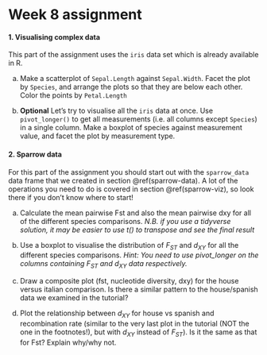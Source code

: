 # Week 8 assignment {- #w08}

#### 1. Visualising complex data {-}

This part of the assignment uses the `iris` data set which is already available in R.

a) Make a scatterplot of `Sepal.Length` against `Sepal.Width`. Facet the plot by `Species`, and arrange the plots so that they are below each other. Color the points by `Petal.Length`

b) **Optional** Let's try to visualise all the `iris` data at once. Use `pivot_longer()` to get all measurements (i.e. all columns except `Species`) in a single column. Make a boxplot of species against measurement value, and facet the plot by measurement type.

#### 2. Sparrow data {-}

For this part of the assignment you should start out with the `sparrow_data` data frame that we created in section \@ref(sparrow-data). A lot of the operations you need to do is covered in section \@ref(sparrow-viz), so look there if you don't know where to start!

a) Calculate the mean pairwise Fst and also the mean pairwise dxy for all of the different species comparisons. _N.B. if you use a tidyverse solution, it may be easier to use t() to transpose and see the final result_

b) Use a boxplot to visualise the distribution of $F_{ST}$ and $d_{XY}$ for all the different species comparisons. _Hint: You need to use pivot_longer on the columns containing_ $F_{ST}$ _and_ $d_{XY}$ _data respectively._

c) Draw a composite plot (fst, nucleotide diversity, dxy) for the house versus italian comparison. Is there a similar pattern to the house/spanish data we examined in the tutorial?

d) Plot the relationship between $d_{XY}$ for house vs spanish and recombination rate (similar to the very last plot in the tutorial (NOT the one in the footnotes!), but with $d_{XY}$ instead of $F_{ST}$). Is it the same as that for Fst? Explain why/why not.